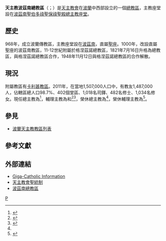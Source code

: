 {{Refimprove|time=2019-08-16T17:45:07+00:00}}
{{NoteTA
|1=zh-hk:達彌盎; zh-tw:達勉; 
}}
{{Infobox diocese
|name = 波茲南
|jurisdiction = 總教區
|latin = Archidioecesis Posnaniensis
|local = {{lang|pl|Archidiecezja poznańska}}{{pl}}
|border = catholic
|image = Katedra Poznan front.jpg
|caption = 波茲南總主教座堂
|location = [[波蘭|波蘭]]
|territory =[[波茲南|波茲南]]
|population =1,487,000
|rite = [[羅馬禮|羅馬禮]]
|patron =
|province =
|established = 968年
|cathedral = [[聖伯多祿聖保祿聖殿總主教座堂|聖伯多祿聖保祿聖殿總主教座堂]]
|co-cathedral =
|leadership = 總主教
|website = http://www.archpoznan.org.pl/
|pope = {{incumbent pope}}
|metropolitan = {{link-en|達尼老·甘德茨基|Stanisław Gądecki}}
|coadjutor archbishop =
|auxiliary = {{link-pl|達彌盎·布雷爾|Damian Bryl}}<br />{{link-pl|西滿·斯圖烏科夫斯基|Szymon Stułkowski}}
|emeritus = {{link-en|儒略·帕埃特茲|Juliusz Paetz}}（榮休總主教）<br />{{link-pl|茲齊斯瓦夫·福爾圖尼亞克|Zdzisław Fortuniak}}（榮休輔理主教）
}}

'''天主教波茲南總教區'''（{{lang-la|Archidioecesis Posnaniensis}}；{{lang-pl|Archidiecezja poznańska}}）是[[天主教會|天主教會]]在[[波蘭|波蘭]]中西部設立的一個[[總教區|總教區]]，主教座堂設在[[波茲南|波茲南]][[波茲南聖伯多祿聖保祿聖殿總主教座堂|聖伯多祿聖保祿聖殿總主教座堂]]。

==歷史==
968年，成立波蘭傳教區，主教座堂設在[[波茲南|波茲南]]，直屬[[聖座|聖座]]。1000年，改設直屬聖座的波茲南教區，11-12世紀附屬於格涅茲諾總教區，1821年7月16日升格為總教區，與格涅茲諾總教區合作，1948年11月12日與格涅茲諾總教區的合作解散。
 
==現況==
附屬教區有[[天主教卡利甚教區|卡利甚教區]]。2011年，在當地1,507,000人口中，有教友1,487,000人，佔轄區總人口98.7%、402個堂區、1,018名司鐸、482名修士、1,034名修女。現任總主教為{{link-en|達尼老·甘德茨基|Stanisław Gądecki}}<ref name="Vatican20020328">{{cite press release |title=RINUNCE E NOMINE, 28.03.2002 |url=https://press.vatican.va/content/salastampa/it/bollettino/pubblico/2002/03/28/0162/00490.html |publisher=Sala Stampa della Santa Sede |accessdate=2019-08-16 |archiveurl=https://web.archive.org/web/20190816165230/https://press.vatican.va/content/salastampa/it/bollettino/pubblico/2002/03/28/0162/00490.html |archivedate=2019-08-16 |language=it |date=2002-03-28 |dead-url=no }}</ref>，輔理主教為{{link-pl|達彌盎·布雷爾|Damian Bryl}}和{{link-pl|西滿·斯圖烏科夫斯基|Szymon Stułkowski}}<ref>{{cite press release |title=RINUNCE E NOMINE, 13.07.2013 |url=https://press.vatican.va/content/salastampa/it/bollettino/pubblico/2013/07/13/0465/01050.html |publisher=Sala Stampa della Santa Sede |accessdate=2019-08-16 |archiveurl=https://web.archive.org/web/20190816173230/https://press.vatican.va/content/salastampa/it/bollettino/pubblico/2013/07/13/0465/01050.html |archivedate=2019-08-16 |language=it |date=2013-07-13 |dead-url=no }}</ref><ref>{{cite press release |title=Resignations and Appointments, 24.05.2019 |url=https://press.vatican.va/content/salastampa/en/bollettino/pubblico/2019/05/24/190524c.html |publisher=Holy See Press Office |accessdate=2019-08-16 |archiveurl=https://web.archive.org/web/20190816160609/https://press.vatican.va/content/salastampa/en/bollettino/pubblico/2019/05/24/190524c.html |archivedate=2019-08-16 |language=en |date=2019-05-24 |dead-url=no }}</ref>，榮休總主教為{{link-en|儒略·帕埃特茲|Juliusz Paetz}}<ref name="Vatican20020328" />，榮休輔理主教為{{link-pl|茲齊斯瓦夫·福爾圖尼亞克|Zdzisław Fortuniak}}<ref>{{cite press release |title=RINUNCE E NOMINE, 25.02.2014 |url=https://press.vatican.va/content/salastampa/it/bollettino/pubblico/2014/02/25/0139/00293.html |publisher=Sala Stampa della Santa Sede |accessdate=2019-08-16 |archiveurl=https://web.archive.org/web/20190816173927/https://press.vatican.va/content/salastampa/it/bollettino/pubblico/2014/02/25/0139/00293.html |archivedate=2019-08-16 |language=it |date=2014-02-25 |dead-url=no }}</ref>。

==參見==
*[[波蘭天主教教區列表|波蘭天主教教區列表]]

== 參考文獻 ==
{{reflist}}

==外部連結==
* [http://www.gcatholic.org/dioceses/diocese/pozn0.htm Giga-Catholic Information] 
* [http://www.catholic-hierarchy.org/diocese/dpozn.html 天主教會聖統制] {{Wayback|url=http://www.catholic-hierarchy.org/diocese/dpozn.html |date=20201106195320 }}
* [http://www.archpoznan.org.pl/  波茲南總教區] {{Wayback|url=http://www.archpoznan.org.pl/ |date=20210227093334 }}

{{波蘭天主教教區}}

[[Category:波兰天主教教区|P]]